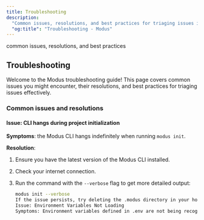 ```yaml
---
title: Troubleshooting
description:
  "Common issues, resolutions, and best practices for triaging issues in Modus."
  "og:title": "Troubleshooting - Modus"
---
```


<Warning>common issues, resolutions, and best practices</Warning>

## Troubleshooting

Welcome to the Modus troubleshooting guide! This page covers common issues you
might encounter, their resolutions, and best practices for triaging issues
effectively.

### Common issues and resolutions

#### Issue: CLI hangs during project initialization

**Symptoms**: the Modus CLI hangs indefinitely when running `modus init`.

**Resolution**:

1. Ensure you have the latest version of the Modus CLI installed.
2. Check your internet connection.
3. Run the command with the `--verbose` flag to get more detailed output:

   ```sh
   modus init --verbose
   If the issue persists, try deleting the .modus directory in your home folder and re-running the command.
   Issue: Environment Variables Not Loading
   Symptoms: Environment variables defined in .env are not being recognized by your Modus functions.
   ```
